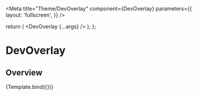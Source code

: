 

<Meta
  title="Theme/DevOverlay"
  component={DevOverlay}
  parameters={{
    layout: 'fullscreen',
  }}
/>

  return (
    <FullHeight>
      <DevOverlay {...args} />
    </FullHeight>
  );
};

# DevOverlay

## Overview

<Canvas>
  <Story
    name="Overview"
    args={{
      variables: [
        {
          name: 'version',
          value: 'v1-storybook-demo',
        },
        {
          name: 'env',
          value: 'storybook',
        },
      ],
    }}
  >
    {Template.bind({})}
  </Story>
</Canvas>
